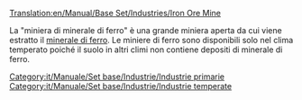 [[Translation:en/Manual/Base Set/Industries/Iron Ore Mine]]

{{it/Manuale/Set base/Industrie/MenuInd|immagine=en/Manual/Base Set/Industries/Ironoremine.png
|nome=Mniera di ferro
|clima\i=[[it/Manuale/Clima#temperato|Temperato]]
|accetta=Nothing
|produce=[[it/Manuale/Set base/Carichi/Ferro]]
}}

La "miniera di minerale di ferro" è una grande miniera aperta da cui viene estratto il [[it/Manuale/Set base/Carichi/Ferro|minerale di ferro]]. Le miniere di ferro sono disponibili solo nel clima temperato poiché il suolo in altri climi non contiene depositi di minerale di ferro.

{{it/Manuale/Set base/Industrie/Navbox Industrie}}

[[Category:it/Manuale/Set base/Industrie/Industrie primarie]]
[[Category:it/Manuale/Set base/Industrie/Industrie temperate]]
